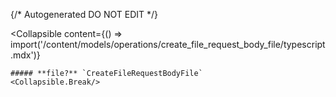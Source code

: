 {/* Autogenerated DO NOT EDIT  */}

<Collapsible
    content={() => import('/content/models/operations/create_file_request_body_file/typescript.mdx')}
>
    ##### **file?** `CreateFileRequestBodyFile`
    <Collapsible.Break/>
</Collapsible>

